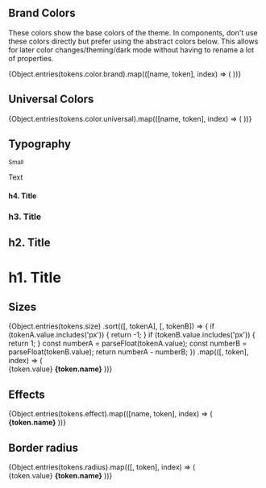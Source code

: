 
<Meta title="Design Tokens"/>

## Brand Colors

These colors show the base colors of the theme. In components, don't use these colors directly but prefer using the
abstract colors below. This allows for later color changes/theming/dark mode without having to rename a lot of
properties.

<ColorPalette>
  {Object.entries(tokens.color.brand).map(([name, token], index) => (
    <ColorItem
      key={index}
      title={token.name}
      subtitle={''}
      colors={{[name]: token.value}}
    />
  ))}
</ColorPalette>

## Universal Colors

<ColorPalette>
  {Object.entries(tokens.color.universal).map(([name, token], index) => (
    <ColorItem
      key={index}
      title={token.name}
      subtitle={`var(--${token.name})`}
      colors={{[token.original.value]: token.value}}
    />
  ))}
</ColorPalette>

## Typography

<Canvas>
  <div>
    <small>Small</small>
    <p>Text</p>
    <h4>h4. Title</h4>
    <h3>h3. Title</h3>
    <h2>h2. Title</h2>
    <h1>h1. Title</h1>
  </div>
</Canvas>

## Sizes

<div
  style={{
    display: "grid",
    gridTemplateColumns: "min-content 5rem auto",
    gap: "var(--size-2)",
    alignItems: "center"
  }}
>
  {Object.entries(tokens.size)
    .sort(([, tokenA], [, tokenB]) => {
      if (tokenA.value.includes('px')) {
        return -1;
      }
      if (tokenB.value.includes('px')) {
        return 1;
      }
      const numberA = parseFloat(tokenA.value);
      const numberB = parseFloat(tokenB.value);
      return numberA - numberB;
    })
    .map(([, token], index) => (
      <React.Fragment key={index}>
        <div
          style={{
            width: token.value,
            height: token.value,
            backgroundColor: "var(--color-universal-grey-50)"
          }}
        />
        <span>{token.value}</span>
        <strong>{token.name}</strong>
      </React.Fragment>
    ))}
</div>

## Effects

<div
  style={{
    display: "grid",
    gridTemplateColumns: "min-content auto",
    gap: "var(--size-4)",
    alignItems: "center"
  }}
>
  {Object.entries(tokens.effect).map(([name, token], index) => (
    <React.Fragment key={index}>
      <div
        style={{
          boxShadow: token.value,
          height: 'var(--size-6)',
          width: 'var(--size-6)',
          borderRadius: 'var(--radius-4)',
        }}
      />
      <strong>{token.name}</strong>
    </React.Fragment>
  ))}
</div>

## Border radius

<div
  style={{
    display: "grid",
    gridTemplateColumns: "min-content min-content auto",
    gap: "var(--size-4)",
    alignItems: "center"
  }}
>
  {Object.entries(tokens.radius).map(([, token], index) => (
    <React.Fragment key={index}>
      <div
        style={{
          border: `var(--size-0-25) solid var(--color-universal-grey-50)`,
          height: 'var(--size-6)',
          width: 'var(--size-6)',
          borderRadius: token.value,
        }}
      />
      <span>{token.value}</span>
      <strong>{token.name}</strong>
    </React.Fragment>
  ))}
</div>
